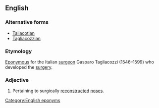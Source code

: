==English==

===Alternative forms===
* [[Taliacotian]]
* [[Tagliacozzian]]

===Etymology===
[[eponymous|Eponymous]] for the Italian [[surgeon]] Gasparo Tagliacozzi (1546–1599) who developed the [[surgery]].

===Adjective===
{{en-adj|-}}

# {{label|en|medicine}} Pertaining to surgically [[reconstructed]] [[nose]]s.

[[Category:English eponyms]]